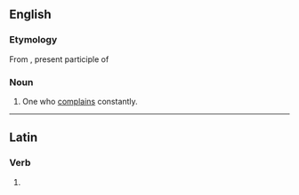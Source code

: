 ==English==

===Etymology===
From {{etyl|la|en}} {{term|latrans|lātrans|lang=la}}, present participle of {{term|latro|lātro|lang=la|bark, bay}}

===Noun===
{{en-noun}}

# {{obsolete}} One who [[complain]]s constantly.

----

==Latin==

===Verb===
{{la-verb-form|lātrant}}

# {{conjugation of|[[latro#Latin|lātrō]]||3|p|pres|act|ind}}